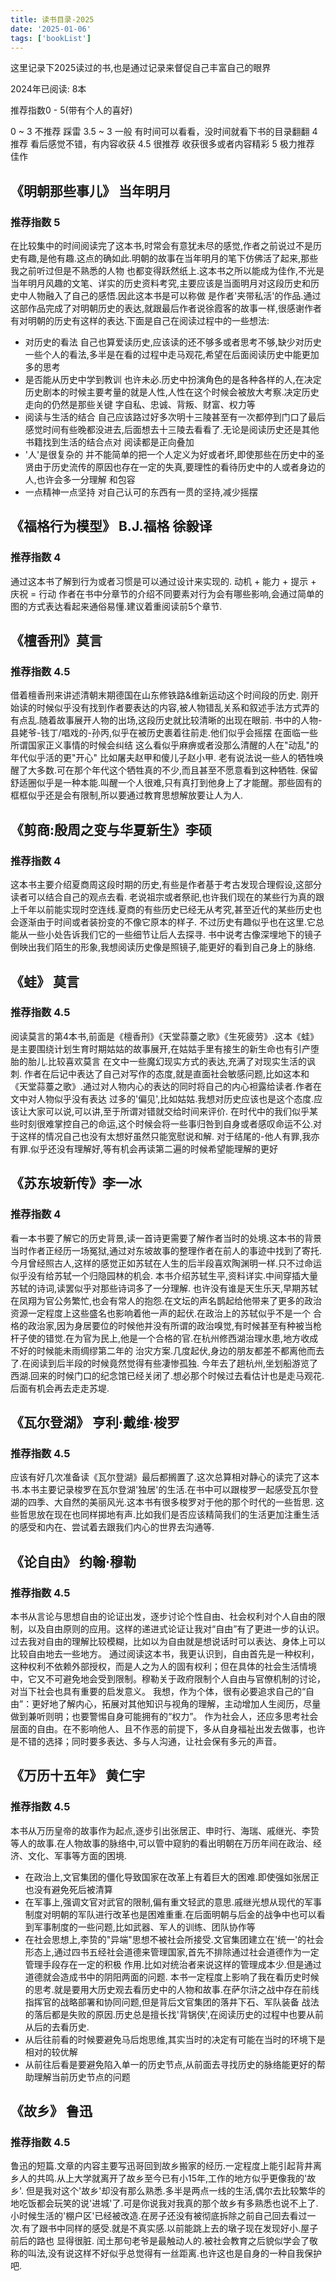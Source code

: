 ```yaml
---
title: 读书目录-2025
date: '2025-01-06'
tags: ['bookList']
---
```


这里记录下2025读过的书,也是通过记录来督促自己丰富自己的眼界

2024年已阅读: 8本

推荐指数0 - 5(带有个人的喜好)

0 ~ 3 不推荐 踩雷
3.5 ~ 3 一般 有时间可以看看，没时间就看下书的目录翻翻
4 推荐 看后感觉不错，有内容收获
4.5 很推荐 收获很多或者内容精彩
5 极力推荐 佳作

## 《明朝那些事儿》 当年明月

### 推荐指数 5

在比较集中的时间阅读完了这本书,时常会有意犹未尽的感觉,作者之前说过不是历史有趣,是他有趣.这点的确如此.明朝的故事在当年明月的笔下仿佛活了起来,那些我之前听过但是不熟悉的人物
也都变得跃然纸上.这本书之所以能成为佳作,不光是当年明月风趣的文笔、详实的历史资料考究,主要应该是当面明月对这段历史和历史中人物融入了自己的感悟.因此这本书是可以称做
是作者'夹带私活'的作品.通过这部作品完成了对明朝历史的表达,就跟最后作者说徐霞客的故事一样,很感谢作者有对明朝的历史有这样的表达.下面是自己在阅读过程中的一些想法:

- 对历史的看法 自己也算爱读历史,应该读的还不够多或者思考不够,缺少对历史一些个人的看法,多半是在看的过程中走马观花,希望在后面阅读历史中能更加多的思考
- 是否能从历史中学到教训 也许未必.历史中扮演角色的是各种各样的人,在决定历史剧本的时候主要考量的就是人性,人性在这个时候会被放大考察.决定历史走向的仍然是那些关键
  字自私、忠诚、背叛、财富、权力等
- 阅读与生活的结合 自己应该路过好多次明十三陵甚至有一次都停到门口了最后感觉时间有些晚都没进去,后面想去十三陵去看看了.无论是阅读历史还是其他书籍找到生活的结合点对
  阅读都是正向叠加
- '人'是很复杂的 并不能简单的把一个人定义为好或者坏,即使那些在历史中的圣贤由于历史流传的原因也存在一定的失真,要理性的看待历史中的人或者身边的人,也许会多一分理解
  和包容
- 一点精神一点坚持 对自己认可的东西有一贯的坚持,减少摇摆

## 《福格行为模型》 B.J.福格 徐毅译

### 推荐指数 4

通过这本书了解到行为或者习惯是可以通过设计来实现的.
动机 + 能力 + 提示 + 庆祝 = 行动
作者在书中分章节的介绍不同要素对行为会有哪些影响,会通过简单的图的方式表达看起来通俗易懂.建议着重阅读前5个章节.

## 《檀香刑》莫言

### 推荐指数 4.5

借着檀香刑来讲述清朝末期德国在山东修铁路&维新运动这个时间段的历史.
刚开始读的时候似乎没有找到作者要表达的内容,被人物错乱关系和叙述手法方式弄的有点乱.随着故事展开人物的出场,这段历史就比较清晰的出现在眼前.
书中的人物-县姥爷-钱丁/唱戏的-孙丙,似乎在被历史裹着往前走.他们似乎会摇摆 在面临一些所谓国家正义事情的时候会纠结 这么看似乎麻痹或者没那么清醒的人在"动乱"的年代似乎活的更"开心"
比如屠夫赵甲和傻儿子赵小甲.
老有说法说一些人的牺牲唤醒了大多数.可在那个年代这个牺牲真的不少,而且甚至不愿意看到这种牺牲.
保留舒适圈似乎是一种本能.叫醒一个人很难,只有真打到他身上了才能醒。那些固有的框框似乎还是会有限制,所以要通过教育思想解放要让人为人.

## 《剪商:殷周之变与华夏新生》李硕

### 推荐指数 4

这本书主要介绍夏商周这段时期的历史,有些是作者基于考古发现合理假设,这部分读者可以结合自己的观点去看.
老说祖宗或者祭祀,也许我们现在的某些行为真的跟上千年以前能实现时空连线.夏商的有些历史已经无从考究,甚至近代的某些历史也会逐渐由于时间或者装扮变的不像它原本的样子.
不过历史有趣似乎也在这里.它总能从一些小处告诉我们它的一些细节让后人去探寻.
书中说考古像深埋地下的镜子倒映出我们陌生的形象,我想阅读历史像是照镜子,能更好的看到自己身上的脉络.

## 《蛙》 莫言

### 推荐指数 4.5

阅读莫言的第4本书,前面是《檀香刑》《天堂蒜薹之歌》《生死疲劳》.这本《蛙》是主要围绕计划生育时期姑姑的故事展开,在姑姑手里有接生的新生命也有引产堕胎的胎儿.比较喜欢莫言
在文中一些魔幻现实方式的表达,充满了对现实生活的讽刺.
作者在后记中表达了自己对写作的态度,就是直面社会敏感问题,比如这本和《天堂蒜薹之歌》.通过对人物内心的表达的同时将自己的内心袒露给读者.作者在文中对人物似乎没有表达
过多的'偏见',比如姑姑.我想对历史应该也是这个态度.应该让大家可以说,可以讲,至于所谓对错就交给时间来评价.
在时代中的我们似乎某些时刻很难掌控自己的命运,这个时候会将一些事归咎到自身或者感叹命运不公.对于这样的情况自己也没有太想好虽然只能宽慰说和解.
对于结尾的-他人有罪,我亦有罪.似乎还没有理解好,等有机会再读第二遍的时候希望能理解的更好

## 《苏东坡新传》李一冰

### 推荐指数 4

看一本书要了解它的历史背景,读一首诗更需要了解作者当时的处境.这本书的背景当时作者正经历一场冤狱,通过对东坡故事的整理作者在前人的事迹中找到了寄托.今月曾经照古人,这样的感觉正如苏轼在人生的后半段喜欢陶渊明一样.只不过命运似乎没有给苏轼一个归隐园林的机会.
本书介绍苏轼生平,资料详实.中间穿插大量苏轼的诗词,读罢似乎对那些诗词多了一分理解.
也许没有谁是天生乐天,早期苏轼在凤翔为官公务繁忙,也会有常人的抱怨.在文坛的声名鹊起给他带来了更多的政治资源一定程度上这些盛名也影响着他一声的起伏.在政治上的苏轼似乎不是一个
合格的政治家,因为身居要位的时候他并没有所谓的政治嗅觉,有时候甚至有种被当枪杆子使的错觉.在为官为民上,他是一个合格的官.在杭州修西湖治理水患,地方收成不好的时候能未雨绸缪第二年的
治灾方案.几度起伏,身边的朋友都差不都离他而去了.在阅读到后半段的时候竟然觉得有些凄惨孤独.
今年去了趟杭州,坐划船游览了西湖.回来的时候门口的纪念馆已经关闭了.想必那个时候过去看估计也是走马观花.后面有机会再去走走苏堤.

## 《瓦尔登湖》 亨利·戴维·梭罗

### 推荐指数 4.5
应该有好几次准备读《瓦尔登湖》最后都搁置了.这次总算相对静心的读完了这本书.本书主要记录梭罗在瓦尔登湖'独居'的生活.在书中可以跟梭罗一起感受瓦尔登湖的四季、大自然的美丽风光.这本书有很多梭罗对于他的那个时代的一些哲思.
这些哲思放在现在也同样掷地有声.比如我们是否应该精简我们的生活更加注重生活的感受和内在、尝试着去跟我们内心的世界去沟通等.

## 《论自由》 约翰·穆勒  
### 推荐指数 4.5
本书从言论与思想自由的论证出发，逐步讨论个性自由、社会权利对个人自由的限制，以及自由原则的应用。这样的递进式论证让我对“自由”有了更进一步的认识。过去我对自由的理解比较模糊，比如以为自由就是想说话时可以表达、身体上可以比较自由地去一些地方。
通过阅读这本书，我更认识到，自由首先是一种权利，这种权利不依赖外部授权，而是人之为人的固有权利；但在具体的社会生活情境中，它又不可避免地会受到限制。穆勒关于政府限制个人自由与官僚机制的讨论，对当下社会也具有重要的启发意义。
我想，作为个体，很有必要追求自己的“自由”：更好地了解内心，拓展对其他知识与视角的理解，主动增加人生阅历，尽量做到兼听则明；也要警惕自身可能拥有的“权力”。
作为社会人，还应多思考社会层面的自由。在不影响他人、且不作恶的前提下，多从自身福祉出发去做事，也许是不错的选择；同时要多表达、多与人沟通，让社会保有多元的声音。

## 《万历十五年》 黄仁宇

### 推荐指数 4.5 
本书从万历皇帝的故事作为起点,逐步引出张居正、申时行、海瑞、戚继光、李贽等人的故事.在人物故事的脉络中,可以管中窥豹的看出明朝在万历年间在政治、经济、文化、军事等方面的困境.
* 在政治上,文官集团的僵化导致国家在改革上有着巨大的困难.即使强如张居正也没有避免死后被清算
* 在军事上,强调文官对武官的限制,偏有重文轻武的意思.戚继光想从现代的军事制度对明朝的军队进行改革也是困难重重.在后面明朝与后金的战争中也可以看到军事制度的一些问题,比如武器、军人的训练、团队协作等
* 在社会思想上,李贽的"异端"思想不被社会所接受.文官集团建立在'统一'的社会形态上,通过四书五经社会道德来管理国家,首先不排除通过社会道德作为一定管理手段存在一定的积极
作用.比如对统治者来说这样的管理成本少.但是通过道德就会造成书中的阴阳两面的问题.
本书一定程度上影响了我在看历史时候的思考.就是要用大历史观去看历史中的人物和故事.在萨尔浒之战中存在前线指挥官的战略部署和协同问题,但是背后文官集团的落井下石、军队装备
战法的落后都是失败的原因.历史总是擅长找'背锅侠',在阅读历史的过程中也要从前从后的去看历史.
* 从后往前看的时候要避免马后炮思维,其实当时的决定有可能在当时的环境下是相对的较优解
* 从前往后看是要避免陷入单一的历史节点,从前面去寻找历史的脉络能更好的帮助理解当前历史节点的问题

## 《故乡》 鲁迅

### 推荐指数 4.5
鲁迅的短篇.文章的内容主要写迅哥回到故乡搬家的经历.一定程度上能引起背井离乡人的共鸣.从上大学就离开了故乡至今已有小15年,工作的地方似乎更像我的'故乡'.
但是我对这个'故乡'却没有那么熟悉.多半是两点一线的生活,偶尔去比较繁华的地吃饭都会玩笑的说'进城'了.可是你说我对我真的那个故乡有多熟悉也说不上了.
小时候生活的'棚户区'已经被改造.在房子还没有被彻底拆除之前自己回去看过一次.有了跟书中同样的感受.就是不真实感.以前能跳上去的墩子现在发现好小.屋子前后的路也
显得很脏.
闰土那句老爷是最触动人的.被社会教育之后貌似学会了敬称的叫法,没有说这样不好似乎总觉得有一丝距离.也许这也是自身的一种自我保护吧.